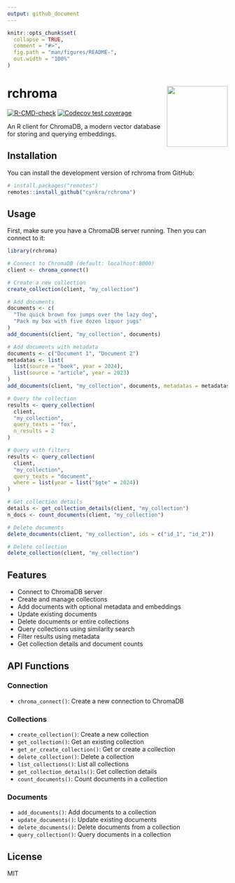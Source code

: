 ```yaml
---
output: github_document
---
```


```r
knitr::opts_chunk$set(
  collapse = TRUE,
  comment = "#>",
  fig.path = "man/figures/README-",
  out.width = "100%"
)
```

# rchroma <img src="man/figures/logo.png" align="right" height="139" alt="" />

[![R-CMD-check](https://github.com/cynkra/rchroma/actions/workflows/R-CMD-check.yaml/badge.svg)](https://github.com/cynkra/rchroma/actions/workflows/R-CMD-check.yaml)
[![Codecov test coverage](https://codecov.io/gh/cynkra/rchroma/branch/main/graph/badge.svg)](https://app.codecov.io/gh/cynkra/rchroma?branch=main)

An R client for ChromaDB, a modern vector database for storing and querying embeddings.

## Installation

You can install the development version of rchroma from GitHub:

```r
# install.packages("remotes")
remotes::install_github("cynkra/rchroma")
```

## Usage

First, make sure you have a ChromaDB server running. Then you can connect to it:

```r
library(rchroma)

# Connect to ChromaDB (default: localhost:8000)
client <- chroma_connect()

# Create a new collection
create_collection(client, "my_collection")

# Add documents
documents <- c(
  "The quick brown fox jumps over the lazy dog",
  "Pack my box with five dozen liquor jugs"
)
add_documents(client, "my_collection", documents)

# Add documents with metadata
documents <- c("Document 1", "Document 2")
metadatas <- list(
  list(source = "book", year = 2024),
  list(source = "article", year = 2023)
)
add_documents(client, "my_collection", documents, metadatas = metadatas)

# Query the collection
results <- query_collection(
  client,
  "my_collection",
  query_texts = "fox",
  n_results = 2
)

# Query with filters
results <- query_collection(
  client,
  "my_collection",
  query_texts = "document",
  where = list(year = list("$gte" = 2024))
)

# Get collection details
details <- get_collection_details(client, "my_collection")
n_docs <- count_documents(client, "my_collection")

# Delete documents
delete_documents(client, "my_collection", ids = c("id_1", "id_2"))

# Delete collection
delete_collection(client, "my_collection")
```

## Features

- Connect to ChromaDB server
- Create and manage collections
- Add documents with optional metadata and embeddings
- Update existing documents
- Delete documents or entire collections
- Query collections using similarity search
- Filter results using metadata
- Get collection details and document counts

## API Functions

### Connection
- `chroma_connect()`: Create a new connection to ChromaDB

### Collections
- `create_collection()`: Create a new collection
- `get_collection()`: Get an existing collection
- `get_or_create_collection()`: Get or create a collection
- `delete_collection()`: Delete a collection
- `list_collections()`: List all collections
- `get_collection_details()`: Get collection details
- `count_documents()`: Count documents in a collection

### Documents
- `add_documents()`: Add documents to a collection
- `update_documents()`: Update existing documents
- `delete_documents()`: Delete documents from a collection
- `query_collection()`: Query documents in a collection

## License

MIT